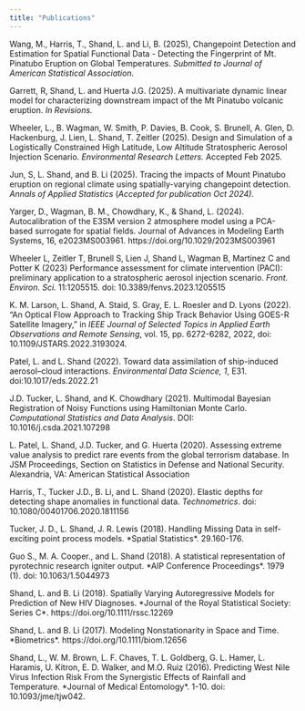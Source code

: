 ```yaml
---
title: "Publications"
---
```


Wang, M., Harris, T., Shand, L. and Li, B. (2025), Changepoint Detection and Estimation for Spatial Functional Data - Detecting the Fingerprint of Mt. Pinatubo Eruption on Global Temperatures. *Submitted to Journal of American Statistical Association.*

Garrett, R, Shand, L. and Huerta J.G. (2025). A multivariate dynamic linear model for characterizing downstream impact of the Mt Pinatubo volcanic eruption. *In Revisions.* \url{https://doi.org/10.48550/arXiv.2408.13392}

Wheeler, L., B. Wagman, W. Smith, P. Davies, B. Cook, S. Brunell, A. Glen, D. Hackenburg, J. Lien, L. Shand, T. Zeitler (2025). Design and Simulation of a Logistically Constrained High Latitude, Low Altitude Stratospheric Aerosol Injection Scenario. *Environmental Research Letters.* Accepted Feb 2025.

Jun, S, L. Shand, and B. Li (2025). Tracing the impacts of Mount Pinatubo eruption on regional climate using spatially-varying changepoint detection. *Annals of Applied Statistics* (*Accepted for publication Oct 2024).* \url{https://doi.org/10.48550/arXiv.2409.08908}

Yarger, D., Wagman, B. M., Chowdhary, K., & Shand, L. (2024). Autocalibration of the E3SM version 2 atmosphere model using a PCA-based surrogate for spatial fields. Journal of Advances in Modeling Earth Systems, 16, e2023MS003961. https://doi.org/10.1029/2023MS003961

Wheeler L, Zeitler T, Brunell S, Lien J, Shand L, Wagman B, Martinez C and Potter K (2023) Performance assessment for climate intervention (PACI): preliminary application to a stratospheric aerosol injection scenario. *Front. Environ. Sci.* 11:1205515. doi: 10.3389/fenvs.2023.1205515

K. M. Larson, L. Shand, A. Staid, S. Gray, E. L. Roesler and D. Lyons (2022). "An Optical Flow Approach to Tracking Ship Track Behavior Using GOES-R Satellite Imagery," in *IEEE Journal of Selected Topics in Applied Earth Observations and Remote Sensing*, vol. 15, pp. 6272-6282, 2022, doi: 10.1109/JSTARS.2022.3193024.

Patel, L. and L. Shand (2022). Toward data assimilation of ship-induced aerosol--cloud interactions. *Environmental Data Science, 1*, E31. doi:10.1017/eds.2022.21

J.D. Tucker, L. Shand, and K. Chowdhary (2021). Multimodal Bayesian Registration of Noisy Functions using Hamiltonian Monte Carlo. *Computational Statistics and Data Analysis*. DOI: 10.1016/j.csda.2021.107298

L. Patel, L. Shand, J.D. Tucker, and G. Huerta (2020). Assessing extreme value analysis to predict rare events from the global terrorism database. In JSM Proceedings, Section on Statistics in Defense and National Security. Alexandria, VA: American Statistical Association

Harris, T., Tucker J.D., B. Li, and L. Shand (2020). Elastic depths for detecting shape anomalies in functional data. *Technometrics*. doi: 10.1080/00401706.2020.1811156

Tucker, J. D., L. Shand, J. R. Lewis (2018). Handling Missing Data in self-exciting point process models. \*Spatial Statistics\*. 29.160-176.

Guo S., M. A. Cooper., and L. Shand (2018). A statistical representation of pyrotechnic research igniter output. \*AIP Conference Proceedings\*. 1979 (1). doi: 10.1063/1.5044973

Shand, L. and B. Li (2018). Spatially Varying Autoregressive Models for Prediction of New HIV Diagnoses. \*Journal of the Royal Statistical Society: Series C\*. https://doi.org/10.1111/rssc.12269

Shand, L. and B. Li (2017). Modeling Nonstationarity in Space and Time. \*Biometrics\*. https://doi.org/10.1111/biom.12656

Shand, L., W. M. Brown, L. F. Chaves, T. L. Goldberg, G. L. Hamer, L. Haramis, U. Kitron, E. D. Walker, and M.O. Ruiz (2016). Predicting West Nile Virus Infection Risk From the Synergistic Effects of Rainfall and Temperature. \*Journal of Medical Entomology\*. 1-10. doi: 10.1093/jme/tjw042.
